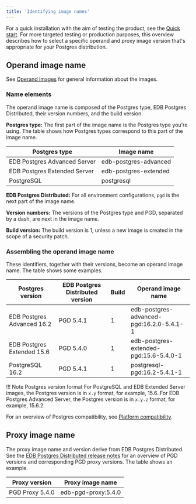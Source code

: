 ```yaml
---
title: 'Identifying image names'
---
```


For a quick installation with the aim of testing the product, see the [Quick start](/postgres_distributed_for_kubernetes/latest/quickstart/).
For more targeted testing or production purposes, 
this overview describes how to select a specific operand and proxy image version that's appropriate for your Postgres distribution.

## Operand image name 

See [Operand images](/postgres_distributed_for_kubernetes/latest/private_registries/#operand-images) for general information about the images.  

### Name elements 

The operand image name is composed of the Postgres type, EDB Postgres Distributed, their version numbers, and the build version.

**Postgres type:** The first part of the image name is the Postgres type you're using. The table shows how Postgres types correspond to this part of the image name.

| Postgres type                | Image name            |
|------------------------------|-----------------------|
| EDB Postgres Advanced Server | edb-postgres-advanced |
| EDB Postgres Extended Server | edb-postgres-extended |
| PostgreSQL                   | postgresql            |

**EDB Postgres Distributed:** For all environment configurations, `pgd` is the next part of the image name.

**Version numbers:** The versions of the Postgres type and PGD, separated by a dash, are next in the image name.

**Build version:** The build version is 1, unless a new image is created in the scope of a security patch.

### Assembling the operand image name 

These identifiers, together with their versions, become an operand image name. The table shows some examples. 

| Postgres version           | EDB Postgres Distributed version | Build | Operand image name                       |
|----------------------------|----------------------------------|-------|------------------------------------------|
| EDB Postgres Advanced 16.2 | PGD 5.4.1                        | 1     | edb-postgres-advanced-pgd:16.2.0-5.4.1-1 |
| EDB Postgres Extended 15.6 | PGD 5.4.0                        | 1     | edb-postgres-extended-pgd:15.6-5.4.0-1   |
| PostgreSQL 16.2            | PGD 5.4.1                        | 1     | postgresql-pgd:16.2-5.4.1-1              |

!!! Note Postgres version format
    For PostgreSQL and EDB Extended Server images, the Postgres version is in `x.y` format, for example, 15.6. For EDB Postgres Advanced Server, the Postgres version is in `x.y.z` format, for example, 15.6.2.

For an overview of Postgres compatibility, see [Platform compatibility](https://www.enterprisedb.com/resources/platform-compatibility).

## Proxy image name 

The proxy image name and version derive from EDB Postgres Distributed. See the [EDB Postgres Distributed release notes](/pgd/latest/rel_notes/) for an overview of PGD versions and corresponding PGD proxy versions. The table shows an example. 

| Proxy version   | Proxy image name    |
|-----------------|---------------------|
| PGD Proxy 5.4.0 | edb-pgd-proxy:5.4.0 |
